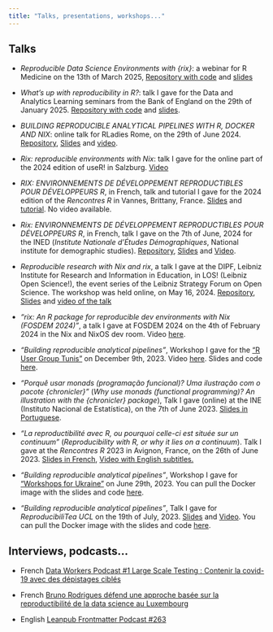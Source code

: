 ```yaml
---
title: "Talks, presentations, workshops..."
---
```


## Talks

- *Reproducible Data Science Environments with {rix}*: a webinar for R Medicine on the 13th of March 2025, [Repository with code](https://github.com/b-rodrigues/r-medicine-rix) and [slides](https://b-rodrigues.github.io/r-medicine-rix/#/title-slide)

- *What’s up with reproducibility in R?*: talk I gave for the Data and Analytics Learning seminars from the Bank of England 
  on the 29th of January 2025. [Repository with code](https://github.com/b-rodrigues/repro_boe) and [slides](https://b-rodrigues.github.io/repro_boe/#/title-slide).

- *BUILDING REPRODUCIBLE ANALYTICAL PIPELINES WITH R, DOCKER AND NIX*: online talk for RLadies Rome, on the 29th of June 2024. [Repository](https://github.com/b-rodrigues/rladies_rome_repro_2024/tree/main), [Slides](https://raw.githack.com/b-rodrigues/rladies_rome_repro_2024/targets-runs/rendered_slides/pres.html#/title-slide) and [video](https://www.youtube.com/watch?v=0bPMKYi7XRE).

- *Rix: reproducible environments with Nix*: talk I gave for the online part of the 2024 edition of useR! in Salzburg. [Video](https://www.youtube.com/watch?v=tM4JrCWZpwA)

- *RIX: ENVIRONNEMENTS DE DÉVELOPPEMENT REPRODUCTIBLES POUR DÉVELOPPEURS R*, in French, talk and tutorial I gave for the 2024 edition of the *Rencontres R* in Vannes, Brittany, France. [Slides](https://raw.githack.com/b-rodrigues/rr_2024/targets-runs/rendered_slides/presentation/pres_rr_2024.html#/title-slide) and [tutorial](https://github.com/b-rodrigues/rr_2024/tree/main/tuto). No video available.

- *Rix: ENVIRONNEMENTS DE DÉVELOPPEMENT REPRODUCTIBLES POUR DÉVELOPPEURS R*, in French, talk I gave on the 7th of June, 2024 for the INED (*Institute Nationale d'Études Démographiques*, National institute for demographic studies). [Repository](https://github.com/b-rodrigues/russ_workshop), [Slides](https://raw.githack.com/b-rodrigues/russ_workshop/targets-runs/rendered_slides/russ_pres.html#/title-slide) and [Video](https://www.canal-u.tv/chaines/ined/rix-environnements-de-developpement-reproductibles-pour-developpeurs-r#videos).

- *Reproducible research with Nix and rix*, a talk I gave at the DIPF, Leibniz Institute for Research and Information in Education, in LOS! (Leibniz Open Science!), the event series of the Leibniz Strategy Forum on Open Science. The workshop was held online, on May 16, 2024. [Repository](https://github.com/b-rodrigues/dipf_workshop), [Slides](https://github.com/b-rodrigues/dipf_workshop) and [video of the talk](https://zpid.cloud.panopto.eu/Panopto/Pages/Viewer.aspx?id=864361e7-d573-457b-95fc-b1a30073651e)

- *"rix: An R package for reproducible dev environments with Nix (FOSDEM 2024)"*, a talk I gave at FOSDEM 2024 on the 4th of February 2024 in the Nix and NixOS dev room. Video [here](https://www.youtube.com/watch?v=eWt1oXatxw8).

- *"Building reproducible analytical pipelines"*, Workshop I gave for the ["R User Group Tunis"](https://www.meetup.com/tunis-r-user-group/) on December 9th, 2023. Video [here](https://www.youtube.com/watch?v=1jVJSPsC4Yo). Slides and code [here](https://github.com/b-rodrigues/raps_rug_tunis/tree/master/raps_rug_tunis).

- *"Porquê usar monads (programação funcional)? Uma ilustração com o pacote {chronicler}"* (*Why use monads (functional programming)? An illustration with the {chronicler} package*), Talk I gave (online) at the INE (Instituto Nacional de Estatística), on the 7th of June 2023. [Slides in Portuguese](https://jocular-panda-1e5d6e.netlify.app/#/title-slide).

- *"La reproductibilité avec R, ou pourquoi celle-ci est située sur un continuum"* (*Reproducibility with R, or why it lies on a continuum*). Talk I gave at the *Rencontres R* 2023 in Avignon, France, on the 26th of June 2023. [Slides in French](https://649017259ea33242fbd1a328--courageous-cajeta-2542d9.netlify.app/#/title-slide), [Video with English subtitles.](https://youtu.be/kan7-thkqYk)

- *"Building reproducible analytical pipelines"*, Workshop I gave for ["Workshops for Ukraine"](https://sites.google.com/view/dariia-mykhailyshyna/main/r-workshops-for-ukraine#h.i3fjt5lw8dyo) on June 29th, 2023. You can pull the Docker image with the slides and code [here](https://hub.docker.com/repository/docker/brodriguesco/raps_ukraine/general).

- *"Building reproducible analytical pipelines"*, Talk I gave for *ReproducibiliTea UCL* on the 19th of July, 2023. [Slides](https://64a7f00fce57ea61a8302dd5--stellar-bublanina-8574b2.netlify.app/#/title-slide) and [Video](https://youtu.be/zs6LtT0PavM). You can pull the Docker image with the slides and code [here](https://hub.docker.com/repository/docker/brodriguesco/raps_reprotea/general).

## Interviews, podcasts...

- French [Data Workers Podcast #1 Large Scale Testing : Contenir la covid-19 avec des dépistages ciblés](https://youtu.be/vI6KbMJAMQk)

- French [Bruno Rodrigues défend une approche basée sur la reproductibilité de la data science au Luxembourg](https://archive.is/uNxNw)

- English [Leanpub Frontmatter Podcast #263](https://www.youtube.com/watch?v=aXfjhf2cDo0)
